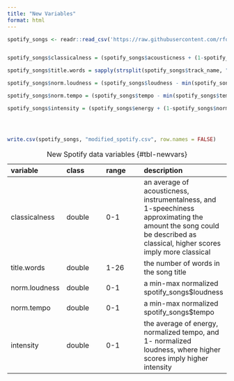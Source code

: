 ```yaml
---
title: "New Variables"
format: html
---
```


```r
spotify_songs <- readr::read_csv('https://raw.githubusercontent.com/rfordatascience/tidytuesday/master/data/2020/2020-01-21/spotify_songs.csv', show_col_types = FALSE)


spotify_songs$classicalness = (spotify_songs$acousticness + (1-spotify_songs$speechiness) + spotify_songs$instrumentalness)/3

spotify_songs$title.words = sapply(strsplit(spotify_songs$track_name, " "), length)

spotify_songs$norm.loudness = (spotify_songs$loudness - min(spotify_songs$loudness)) / (max(spotify_songs$loudness) - min(spotify_songs$loudness))

spotify_songs$norm.tempo = (spotify_songs$tempo - min(spotify_songs$tempo)) / (max(spotify_songs$tempo) - min(spotify_songs$tempo))

spotify_songs$intensity = (spotify_songs$energy + (1-spotify_songs$norm.loudness) + spotify_songs$norm.tempo)/3




write.csv(spotify_songs, "modified_spotify.csv", row.names = FALSE)
```

|variable|class|range|description|
|:-|:-|:-|:-|
|classicalness|double|0-1|an average of acousticness, instrumentalness, and 1-speechiness approximating the amount the song could be described as classical, higher scores imply more classical|
|title.words|double|1-26|the number of words in the song title|
|norm.loudness|double|0-1|a min-max normalized spotify\_songs\$loudness|
|norm.tempo|double|0-1|a min-max normalized spotify\_songs\$tempo|
|intensity|double|0-1|the average of energy, normalized tempo, and 1- normalized loudness, where higher scores imply higher intensity|

: New Spotify data variables {#tbl-newvars}